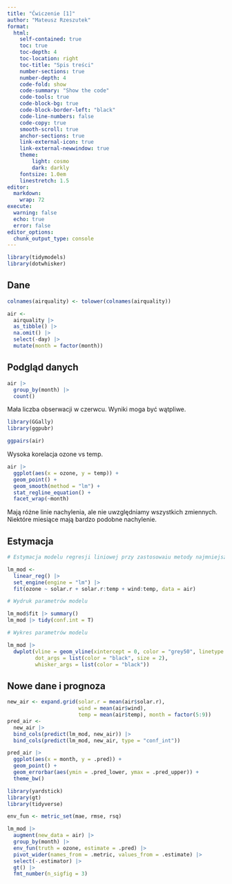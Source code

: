 ```yaml
---
title: "Ćwiczenie [1]"
author: "Mateusz Rzeszutek"
format: 
  html:
    self-contained: true
    toc: true
    toc-depth: 4
    toc-location: right
    toc-title: "Spis treści"
    number-sections: true
    number-depth: 4
    code-fold: show
    code-summary: "Show the code"
    code-tools: true
    code-block-bg: true
    code-block-border-left: "black"
    code-line-numbers: false
    code-copy: true
    smooth-scroll: true
    anchor-sections: true
    link-external-icon: true
    link-external-newwindow: true
    theme:
        light: cosmo
        dark: darkly
    fontsize: 1.0em
    linestretch: 1.5
editor: 
  markdown: 
    wrap: 72
execute:
  warning: false
  echo: true
  error: false
editor_options: 
  chunk_output_type: console
---
```


```r
library(tidymodels)
library(dotwhisker)
```

## Dane

```r
colnames(airquality) <- tolower(colnames(airquality))

air <-
  airquality |>
  as_tibble() |>
  na.omit() |> 
  select(-day) |> 
  mutate(month = factor(month)) 
```

## Podgląd danych

```r
air |>
  group_by(month) |> 
  count()
```

Mała liczba obserwacji w czerwcu. Wyniki moga być wątpliwe.

```r
library(GGally)
library(ggpubr)

ggpairs(air)
```

Wysoka korelacja ozone vs temp.

```r
air |> 
  ggplot(aes(x = ozone, y = temp)) +
  geom_point() + 
  geom_smooth(method = "lm") + 
  stat_regline_equation() +
  facet_wrap(~month) 
```

Mają różne linie nachylenia, ale nie uwzględniamy wszystkich zmiennych.
Niektóre miesiące mają bardzo podobne nachylenie.

## Estymacja

```r
# Estymacja modelu regresji liniowej przy zastosowaiu metody najmniejszych kwadratów

lm_mod <- 
  linear_reg() |> 
  set_engine(engine = "lm") |> 
  fit(ozone ~ solar.r + solar.r:temp + wind:temp, data = air)

# Wydruk parametrów modelu  

lm_mod$fit |> summary()
lm_mod |> tidy(conf.int = T)

# Wykres parametrów modelu 

lm_mod |> 
  dwplot(vline = geom_vline(xintercept = 0, color = "grey50", linetype = 2), 
         dot_args = list(color = "black", size = 2), 
         whisker_args = list(color = "black"))
```

## Nowe dane i prognoza

```r
new_air <- expand.grid(solar.r = mean(air$solar.r), 
                       wind = mean(air$wind), 
                       temp = mean(air$temp), month = factor(5:9))
pred_air <- 
  new_air |>
  bind_cols(predict(lm_mod, new_air)) |> 
  bind_cols(predict(lm_mod, new_air, type = "conf_int"))
```

```r
pred_air |> 
  ggplot(aes(x = month, y = .pred)) +
  geom_point() +
  geom_errorbar(aes(ymin = .pred_lower, ymax = .pred_upper)) +
  theme_bw()
```


```r
library(yardstick)
library(gt)
library(tidyverse)

env_fun <- metric_set(mae, rmse, rsq)

lm_mod |> 
  augment(new_data = air) |> 
  group_by(month) |> 
  env_fun(truth = ozone, estimate = .pred) |> 
  pivot_wider(names_from = .metric, values_from = .estimate) |> 
  select(-.estimator) |> 
  gt() |> 
  fmt_number(n_sigfig = 3) 
```
